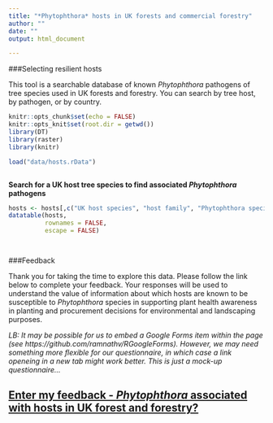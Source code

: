 ```yaml
---
title: "*Phytophthora* hosts in UK forests and commercial forestry"
author: ""
date: ""
output: html_document

---
```


###Selecting resilient hosts

This tool is a searchable database of known *Phytophthora* pathogens of tree species used in UK forests and forestry. You can search by tree host, by pathogen, or by country.   

```r
knitr::opts_chunk$set(echo = FALSE)
knitr::opts_knit$set(root.dir = getwd())
library(DT)
library(raster)
library(knitr)
```
```r

load("data/hosts.rData")



```

**Search for a UK host tree species to find associated *Phytophthora* pathogens**  
  
  
```r

hosts <- hosts[,c("UK host species", "host family", "Phytophthora species", "Phytophthora present in UK", "country", "year", "reference" )]
datatable(hosts,
          rownames = FALSE, 
          escape = FALSE)




```
###Feedback

Thank you for taking the time to explore this data. Please follow the link below to complete your feedback. Your responses will be used to understand the value of information about which hosts are known to be susceptible to *Phytophthora* species in supporting plant health awareness in planting and procurement decisions for environmental and landscaping purposes.

*LB: It may be possible for us to embed a Google Forms item within the page (see https://github.com/ramnathv/RGoogleForms). However, we may need something more flexible for our questionnaire, in which case a link openeing in a new tab might work better. This is just a mock-up questionnaire...*

## [Enter my feedback - *Phytophthora* associated with hosts in UK forest and forestry?](<https://docs.google.com/forms/d/182WIK4SZFv0hQu9YyJ0FOddkD0I5w-HYJWm50hRDcyU/edit?usp=sharing>)